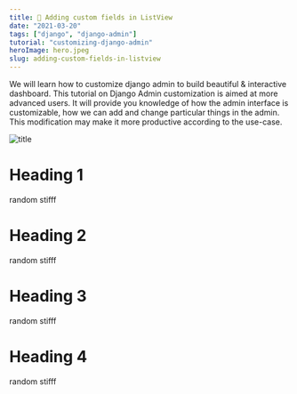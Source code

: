 ```yaml
---
title: 🚀 Adding custom fields in ListView
date: "2021-03-20"
tags: ["django", "django-admin"]
tutorial: "customizing-django-admin"
heroImage: hero.jpeg
slug: adding-custom-fields-in-listview
---
```


We will learn how to customize django admin to build beautiful & interactive dashboard.
This tutorial on Django Admin customization is aimed at more advanced users. It will provide you knowledge of how the admin interface is customizable, how we can add and change particular things in the admin. This modification may make it more productive according to the use-case.

![title](./hero.jpg)

# Heading 1

random stifff

# Heading 2

random stifff

# Heading 3

random stifff

# Heading 4

random stifff
